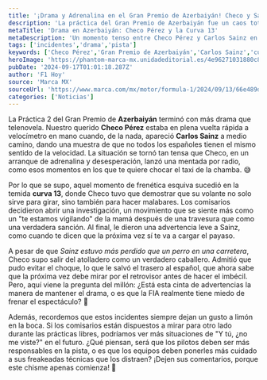 ```yaml
---
title: '¡Drama y Adrenalina en el Gran Premio de Azerbaiyán! Checo y Sainz al Límite'
description: 'La práctica del Gran Premio de Azerbaiyán fue un caos total, con Checo Pérez y Carlos Sainz en el centro del drama. Descubre qué sucedió en la curva 13.'
metaTitle: 'Drama en Azerbaiyán: Checo Pérez y la Curva 13'
metaDescription: 'Un momento tenso entre Checo Pérez y Carlos Sainz en la práctica de Azerbaiyán. Descubre todos los detalles y las reacciones tras el incidente.'
tags: ['incidentes','drama','pista']
keywords: ['Checo Pérez','Gran Premio de Azerbaiyán','Carlos Sainz','curva 13','FIA']
heroImage: 'https://phantom-marca-mx.unidadeditorial.es/4e96271031880c895297efe3d37eb07a/resize/600/mx/assets/multimedia/imagenes/2024/09/13/17262534110183.jpg'
pubDate: '2024-09-17T01:01:18.287Z'
author: 'F1 Hoy'
source: 'Marca MX'
sourceUrl: 'https://www.marca.com/mx/motor/formula-1/2024/09/13/66e489d0e2704e78848b458c.html'
categories: ['Noticias']
---
```

La Práctica 2 del Gran Premio de **Azerbaiyán** terminó con más drama que telenovela. Nuestro querido **Checo Pérez** estaba en plena vuelta rápida a velocímetro en mano cuando, de la nada, apareció **Carlos Sainz** a medio camino, dando una muestra de que no todos los españoles tienen el mismo sentido de la velocidad. La situación se tornó tan tensa que Checo, en un arranque de adrenalina y desesperación, lanzó una mentada por radio, como esos momentos en los que te quiere chocar el taxi de la chamba. 😅

Por lo que se supo, aquel momento de frenética esquiva sucedió en la temida **curva 13**, donde Checo tuvo que demostrar que su volante no solo sirve para girar, sino también para hacer malabares. Los comisarios decidieron abrir una investigación, un movimiento que se siente más como un "te estamos vigilando" de la mamá después de una travesura que como una verdadera sanción. Al final, le dieron una advertencia leve a Sainz, como cuando te dicen que la próxima vez sí te va a cargar el payaso.

A pesar de que *Sainz estuvo más perdido que un perro en una carretera*, Checo supo salir del atolladero como un verdadero caballero. Admitió que pudo evitar el choque, lo que le salvó el trasero al español, que ahora sabe que la próxima vez debe mirar por el retrovisor antes de hacer el imbécil. Pero, aquí viene la pregunta del millón: ¿Está esta cinta de advertencias la manera de mantener el drama, o es que la FIA realmente tiene miedo de frenar el espectáculo? 🤔

Además, recordemos que estos incidentes siempre dejan un gusto a limón en la boca. Si los comisarios están dispuestos a mirar para otro lado durante las prácticas libres, podríamos ver más situaciones de "Y tú, ¿no me viste?" en el futuro. ¿Qué piensan, será que los pilotos deben ser más responsables en la pista, o es que los equipos deben ponerles más cuidado a sus freakeadas técnicas que los distraen? ¡Dejen sus comentarios, porque este chisme apenas comienza! 🍿


